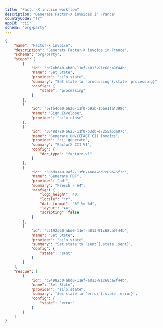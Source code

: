 ```yaml
---
title: "Factur-X invoice workflow"
description: "Generate Factur-X invoices in France"
countryCode: "fr"
appId: "cii"
schema: "org/party"
---
```

```json Workflow for generating a PDF with a Factur-X XML attachment 
{
    "name": "Factur-X invoice",
    "description": "Generate Factur-X invoice in France",
    "schema": "org/party",
    "steps": [
        {
            "id": "bd7eb640-abd0-11ef-a013-91c68ca9f44b",
            "name": "Set State",
            "provider": "silo.state",
            "summary": "Set state to `processing`{.state .processing}",
            "config": {
                "state": "processing"
            }
        },
        {
            "id": "58fb4ce0-6626-11f0-b9ab-1bbe1fa4398c",
            "name": "Sign Envelope",
            "provider": "silo.close"
        },
        {
            "id": "3548d720-6623-11f0-b3db-e7255a5da07c",
            "name": "Generate UN/CEFACT CII Invoice",
            "provider": "cii.generate",
            "summary": "FacturX CII V1",
            "config": {
                "doc_type": "facturx-v1"
            }
        },
        {
            "id": "56bda1e0-8ef7-11f0-aa0e-dd7c69b95f3c",
            "name": "Generate PDF",
            "provider": "pdf",
            "summary": "French - A4",
            "config": {
                "logo_height": 40,
                "locale": "fr",
                "date_format": "%Y-%m-%d",
                "layout": "A4",
                "scripting": false
            }
        },
        {
            "id": "c6192a60-abd0-11ef-a013-91c68ca9f44b",
            "name": "Set State",
            "provider": "silo.state",
            "summary": "Set state to `sent`{.state .sent}",
            "config": {
                "state": "sent"
            }
        }
    ],
    "rescue": [
        {
            "id": "c94982c0-abd0-11ef-a013-91c68ca9f44b",
            "name": "Set State",
            "provider": "silo.state",
            "summary": "Set state to `error`{.state .error}",
            "config": {
                "state": "error"
            }
        }
    ]
}
```